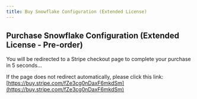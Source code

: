 ```yaml
---
title: Buy Snowflake Configuration (Extended License)
---
```



<Head>
  <meta httpEquiv="refresh" content="5; url='https://buy.stripe.com/fZe3cg0nDaxF6mkdSm'" />
</Head>

## Purchase Snowflake Configuration (Extended License - Pre-order)

You will be redirected to a Stripe checkout page to complete your purchase in 5 seconds…

If the page does not redirect automatically, please click this link: [https://buy.stripe.com/fZe3cg0nDaxF6mkdSm](https://buy.stripe.com/fZe3cg0nDaxF6mkdSm)
